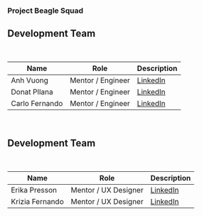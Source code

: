 ### Project Beagle Squad

## Development Team
<br />

| Name           | Role              | Description                                                     |
| ---------------| ----------------- | --------------------------------------------------------------- |
| Anh Vuong      | Mentor / Engineer | [LinkedIn](https://www.linkedin.com/in/vuonganht/)              |
| Donat Pllana   | Mentor / Engineer | [LinkedIn](https://www.linkedin.com/in/donat-pllana-a1b541145/) |
| Carlo Fernando | Mentor / Engineer | [LinkedIn](https://www.linkedin.com/in/carlofernando/)          |

<br />

## Development Team

<br />

| Name              | Role                 | Description                                                |
| ------------------| -------------------- | ---------------------------------------------------------- |
| Erika Presson     | Mentor / UX Designer | [LinkedIn](https://www.linkedin.com/in/erikapresson/)      |
| Krizia Fernando   | Mentor / UX Designer | [LinkedIn](https://www.linkedin.com/in/kriziaf/)           |

<br />
